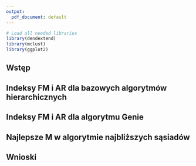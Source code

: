 ```yaml
---
output:
  pdf_document: default
---
```


```r
# Load all needed libraries
library(dendextend)
library(mclust)
library(ggplot2)
```

## Wstęp


## Indeksy FM i AR dla bazowych algorytmów hierarchicznych


## Indeksy FM i AR dla algorytmu Genie


## Najlepsze M w algorytmie najbliższych sąsiadów


## Wnioski
